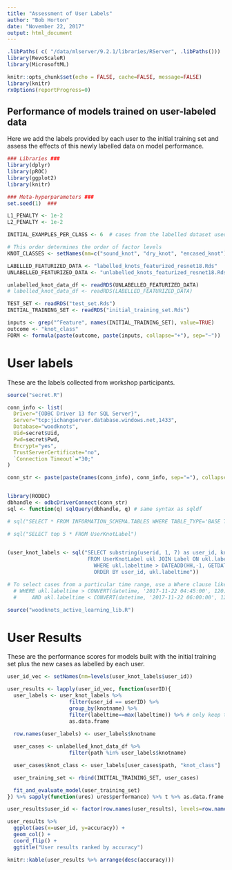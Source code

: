 ---
title: "Assessment of User Labels"
author: "Bob Horton"
date: "November 22, 2017"
output: html_document
---

```{r setup, include=FALSE}
.libPaths( c( "/data/mlserver/9.2.1/libraries/RServer", .libPaths()))
library(RevoScaleR)
library(MicrosoftML)

knitr::opts_chunk$set(echo = FALSE, cache=FALSE, message=FALSE)
library(knitr)
rxOptions(reportProgress=0)
```

## Performance of models trained on user-labeled data

Here we add the labels provided by each user to the initial training set and assess the effects of this newly labelled data on model performance.

```{r parameters}

### Libraries ###
library(dplyr)
library(pROC)
library(ggplot2)
library(knitr)

### Meta-hyperparameters ###
set.seed(1)  ###

L1_PENALTY <- 1e-2
L2_PENALTY <- 1e-2

INITIAL_EXAMPLES_PER_CLASS <- 6  # cases from the labelled dataset used to train the initial model

# This order determines the order of factor levels
KNOT_CLASSES <- setNames(nm=c("sound_knot", "dry_knot", "encased_knot"))

LABELLED_FEATURIZED_DATA <- "labelled_knots_featurized_resnet18.Rds"
UNLABELLED_FEATURIZED_DATA <- "unlabelled_knots_featurized_resnet18.Rds"

unlabelled_knot_data_df <- readRDS(UNLABELLED_FEATURIZED_DATA)
# labelled_knot_data_df <- readRDS(LABELLED_FEATURIZED_DATA)

TEST_SET <- readRDS("test_set.Rds")
INITIAL_TRAINING_SET <- readRDS("initial_training_set.Rds")

inputs <- grep("^Feature", names(INITIAL_TRAINING_SET), value=TRUE)
outcome <- "knot_class"
FORM <- formula(paste(outcome, paste(inputs, collapse="+"), sep="~"))

```


# User labels

These are the labels collected from workshop participants.

```{r user_label_data}

source("secret.R")

conn_info <- list(
  Driver="{ODBC Driver 13 for SQL Server}",
  Server="tcp:jichangserver.database.windows.net,1433",
  Database="woodknots",
  Uid=secret$Uid,
  Pwd=secret$Pwd,
  Encrypt="yes",
  TrustServerCertificate="no",
  `Connection Timeout`="30;"
)

conn_str <- paste(paste(names(conn_info), conn_info, sep="="), collapse=";")


library(RODBC)
dbhandle <- odbcDriverConnect(conn_str)
sql <- function(q) sqlQuery(dbhandle, q) # same syntax as sqldf

# sql("SELECT * FROM INFORMATION_SCHEMA.TABLES WHERE TABLE_TYPE='BASE TABLE'")

# sql("SELECT top 5 * FROM UserKnotLabel")

  
(user_knot_labels <- sql("SELECT substring(userid, 1, 7) as user_id, knotname, label_value + '_knot' as knot_class, ukl.labeltime labeltime
                          FROM UserKnotLabel ukl JOIN Label ON ukl.labelid = Label.label_id
                            WHERE ukl.labeltime > DATEADD(HH,-1, GETDATE())
                            ORDER BY user_id, ukl.labeltime"))

# To select cases from a particular time range, use a Where clause like this
  # WHERE ukl.labeltime > CONVERT(datetime, '2017-11-22 04:45:00', 120)
  #     AND ukl.labeltime < CONVERT(datetime, '2017-11-22 06:00:00', 120)


```

```{r source_library_code}

source("woodknots_active_learning_lib.R")

```


# User Results

These are the performance scores for models built with the initial training set plus the new cases as labelled by each user.

```{r evaluate_user_labelled_datasets}

user_id_vec <- setNames(nm=levels(user_knot_labels$user_id))

user_results <- lapply(user_id_vec, function(userID){
  user_labels <- user_knot_labels %>% 
                    filter(user_id == userID) %>% 
                    group_by(knotname) %>% 
                    filter(labeltime==max(labeltime)) %>% # only keep the last label they chose
                    as.data.frame
  
  row.names(user_labels) <- user_labels$knotname

  user_cases <- unlabelled_knot_data_df %>%
                    filter(path %in% user_labels$knotname)

  user_cases$knot_class <- user_labels[user_cases$path, "knot_class"]

  user_training_set <- rbind(INITIAL_TRAINING_SET, user_cases)

  fit_and_evaluate_model(user_training_set)
}) %>% sapply(function(ures) ures$performance) %>% t %>% as.data.frame

user_results$user_id <- factor(row.names(user_results), levels=row.names(user_results)[order(user_results$accuracy, decreasing = FALSE)])

user_results %>% 
  ggplot(aes(x=user_id, y=accuracy)) + 
  geom_col() + 
  coord_flip() + 
  ggtitle("User results ranked by accuracy")

knitr::kable(user_results %>% arrange(desc(accuracy)))

```

